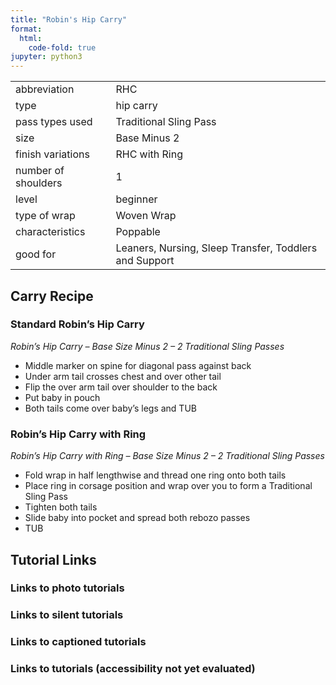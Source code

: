 ```yaml
---
title: "Robin's Hip Carry"
format:
  html:
    code-fold: true
jupyter: python3
---
```


| | 
|---|---
|abbreviation	|RHC
|type	|hip carry
|pass types used	|Traditional Sling Pass
|size	|Base Minus 2
|finish variations|RHC with Ring
|number of shoulders	|1
|level	|beginner
|type of wrap	|Woven Wrap
|characteristics	|Poppable
|good for	|Leaners, Nursing, Sleep Transfer, Toddlers and Support

## Carry Recipe
### Standard Robin's Hip Carry
_Robin’s Hip Carry – Base Size Minus 2 – 2 Traditional Sling Passes_

- Middle marker on spine for diagonal pass against back
- Under arm tail crosses chest and over other tail
- Flip the over arm tail over shoulder to the back
- Put baby in pouch
- Both tails come over baby’s legs and TUB

### Robin's Hip Carry with Ring
_Robin’s Hip Carry with Ring – Base Size Minus 2 – 2 Traditional Sling Passes_

- Fold wrap in half lengthwise and thread one ring onto both tails
- Place ring in corsage position and wrap over you to form a Traditional Sling Pass
- Tighten both tails
- Slide baby into pocket and spread both rebozo passes
- TUB

## Tutorial Links
### Links to photo tutorials
### Links to silent tutorials
### Links to captioned tutorials
### Links to tutorials (accessibility not yet evaluated)
